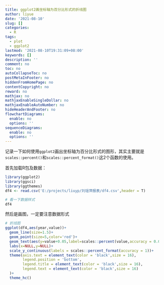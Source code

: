 ```yaml
---
title: ggplot2画坐标轴为百分比形式的折线图
author: liyue
date: '2021-08-10'
slug: []
categories:
  - R
tags:
  - plot
  - ggplot2
lastmod: '2021-08-10T19:31:09+08:00'
keywords: []
description: ''
comment: no
toc: no
autoCollapseToc: no
postMetaInFooter: no
hiddenFromHomePage: no
contentCopyright: no
reward: no
mathjax: no
mathjaxEnableSingleDollar: no
mathjaxEnableAutoNumber: no
hideHeaderAndFooter: no
flowchartDiagrams:
  enable: no
  options: ''
sequenceDiagrams:
  enable: no
  options: ''
---
```


记录一下如何使用`ggplot2`画出坐标轴为百分比形式的图形，其实主要就是`scales::percent()`和`scales::percent_format()`这2个函数的使用。

首先加载R包及数据：

```r
library(ggplot2)
library(ggsci)
library(ggthemes)
df4 <- read.csv('E:/projects/liuyp/刘瑶萍报表/df4.csv',header = T)

# 看一下数据样式
df4
```

然后是画图，一定要注意数据形式

```r
# 折线图
ggplot(df4,aes(year,value))+
  geom_line(size=1.5)+
  geom_point(size=5,color='red')+
  geom_text(aes(y=value+0.05,label=scales::percent(value,accuracy = 0.01)),size=5)+
  labs(x=NULL,y=NULL)+
  scale_y_continuous(labels = scales::percent_format(accuracy = 1))+
  theme(axis.text = element_text(color = 'black',size = 16),
        legend.position = 'bottom',
        legend.title = element_text(color = 'black',size = 16),
        legend.text = element_text(color = 'black',size = 16)
  )+
  theme_hc()
```
